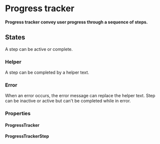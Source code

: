 # Progress tracker <ReactStabilityFlag status="unstable" />

**Progress tracker convey user progress through a sequence of steps.**

<DemoBlock demo="default" />

## States

A step can be active or complete.

<DemoBlock demo="states" />

### Helper

A step can be completed by a helper text.

<DemoBlock demo="helper" />

### Error

When an error occurs, the error message can replace the helper text.
Step can be inactive or active but can't be completed while in error.

<DemoBlock demo="error" />

### Properties

#### ProgressTracker

<PropTable component="ProgressTracker" />

#### ProgressTrackerStep

<PropTable component="ProgressTrackerStep" />
